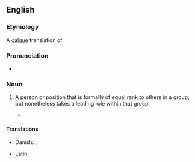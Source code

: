 ==English==

===Etymology===
A [[calque]] translation of {{etyl|la|en}} {{m|la|primus inter pares|}}

===Pronunciation===
* {{audio|en|en-au-first among equals.ogg|Audio (AU)}}

===Noun===
{{en-noun|firsts among equals}}

# {{lb|en|idiomatic}} A person or position that is formally of equal rank to others in a group, but nonetheless takes a leading role within that group.
#* {{quote-book|en|title=The Book I Won't be Writing and Other Essays|author=H. Y. Sharada Prasad|year=2003||page=40|passage=I wonder whether Margaret Thatcher, Harold Macmillan, Winston Churchill, Lloyd George, Benjamin Disraeli and William Gladstone (going back in time) thought of themselves as mere '''firsts among equals'''.}}

====Translations====
{{trans-top|leading a group of equals}}
* Danish: {{t|da|primus inter pares}}, {{t|da|først blandt ligemænd}}
{{trans-mid}}
* Latin: {{t|la|prīmus inter parēs|m}}
{{trans-bottom}}